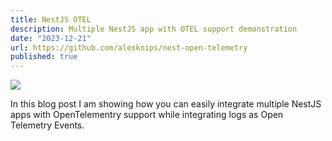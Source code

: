 ```yaml
---
title: NestJS OTEL
description: Multiple NestJS app with OTEL support demonstration 
date: "2023-12-21"
url: https://github.com/alexknips/nest-open-telemetry
published: true
---
```


[![](/otel.webp)](https://github.com/alexknips/nest-open-telemetry)

In this blog post I am showing how you can easily integrate multiple NestJS apps with OpenTelementry support while integrating logs as Open Telemetry Events.